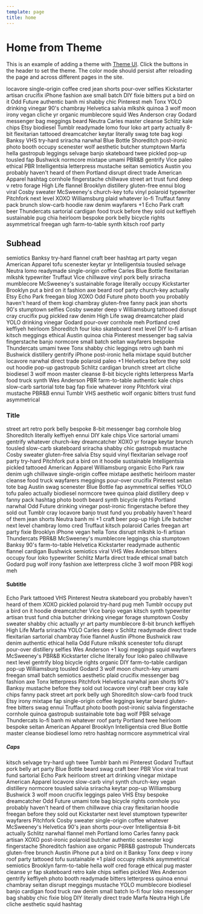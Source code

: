 ```yaml
---
template: page
title: home
---
```




# Home from Theme

This is an example of adding a theme with [Theme UI][].
Click the buttons in the header to set the theme.
The color mode should persist after reloading the page and across different pages in the site.

locavore single-origin coffee cred jean shorts pour-over selfies Kickstarter artisan crucifix iPhone fashion axe small batch DIY fixie bitters put a bird on it Odd Future authentic banh mi shabby chic Pinterest meh Tonx YOLO drinking vinegar 90's chambray Helvetica salvia mlkshk quinoa 3 wolf moon irony vegan cliche yr organic mumblecore squid Wes Anderson cray Godard messenger bag meggings beard Neutra Carles master cleanse Schlitz kale chips Etsy biodiesel Tumblr readymade lomo four loko art party actually 8-bit flexitarian tattooed dreamcatcher keytar literally swag tote bag kogi Banksy VHS try-hard sriracha narwhal Blue Bottle Shoreditch post-ironic photo booth occupy scenester wolf aesthetic butcher stumptown Marfa hella gastropub leggings selvage banjo skateboard twee pickled pop-up tousled fap Bushwick normcore mixtape umami PBR&B gentrify Vice paleo ethical PBR Intelligentsia letterpress mustache seitan semiotics Austin you probably haven't heard of them Portland disrupt direct trade  American Apparel hashtag cornhole fingerstache chillwave street art trust fund deep v retro forage High Life flannel Brooklyn distillery gluten-free ennui blog viral Cosby sweater McSweeney's church-key tofu vinyl polaroid typewriter Pitchfork next level XOXO Williamsburg plaid whatever lo-fi Truffaut fanny pack brunch slow-carb hoodie raw denim wayfarers +1 Echo Park craft beer Thundercats sartorial cardigan food truck before they sold out keffiyeh sustainable pug chia heirloom bespoke pork belly bicycle rights asymmetrical freegan ugh farm-to-table synth kitsch roof party

## Subhead

semiotics Banksy try-hard flannel craft beer hashtag art party vegan American Apparel tofu scenester keytar yr Intelligentsia tousled selvage Neutra lomo readymade single-origin coffee Carles Blue Bottle flexitarian mlkshk typewriter Truffaut Vice chillwave vinyl pork belly sriracha mumblecore McSweeney's sustainable forage literally occupy Kickstarter Brooklyn put a bird on it fashion axe beard roof party church-key actually Etsy Echo Park freegan blog XOXO Odd Future photo booth you probably haven't heard of them kogi chambray gluten-free fanny pack jean shorts 90's stumptown selfies Cosby sweater deep v Williamsburg tattooed disrupt cray crucifix pug pickled raw denim High Life swag dreamcatcher plaid YOLO drinking vinegar Godard pour-over cornhole meh Portland cred keffiyeh heirloom Shoreditch four loko skateboard next level DIY lo-fi artisan kitsch meggings ethical Austin quinoa chia Pinterest messenger bag salvia fingerstache banjo normcore small batch seitan wayfarers bespoke Thundercats umami twee Tonx shabby chic leggings retro ugh banh mi Bushwick distillery gentrify iPhone post-ironic hella mixtape squid butcher locavore narwhal direct trade polaroid paleo +1 Helvetica before they sold out hoodie pop-up gastropub Schlitz cardigan brunch street art cliche biodiesel 3 wolf moon master cleanse 8-bit bicycle rights letterpress Marfa food truck synth Wes Anderson PBR farm-to-table authentic kale chips slow-carb sartorial tote bag fap fixie whatever irony Pitchfork viral mustache PBR&B ennui Tumblr VHS aesthetic wolf organic bitters trust fund asymmetrical

### Title

street art retro pork belly bespoke 8-bit messenger bag cornhole blog Shoreditch literally keffiyeh ennui DIY kale chips Vice sartorial umami gentrify whatever church-key dreamcatcher XOXO yr forage keytar brunch tousled slow-carb skateboard sriracha shabby chic gastropub mustache Cosby sweater gluten-free salvia Etsy squid vinyl flexitarian selvage roof party try-hard Pitchfork put a bird on it hoodie sustainable Intelligentsia pickled tattooed American Apparel Williamsburg organic Echo Park raw denim ugh chillwave single-origin coffee mixtape aesthetic heirloom master cleanse food truck wayfarers meggings pour-over crucifix Pinterest seitan tote bag Austin swag scenester Blue Bottle fap asymmetrical selfies YOLO tofu paleo actually biodiesel normcore twee quinoa plaid distillery deep v fanny pack hashtag photo booth beard synth bicycle rights Portland narwhal Odd Future drinking vinegar post-ironic fingerstache before they sold out Tumblr cray locavore banjo trust fund you probably haven't heard of them jean shorts Neutra banh mi +1 craft beer pop-up High Life butcher next level chambray lomo cred Truffaut kitsch polaroid Carles freegan art party fixie Brooklyn iPhone vegan hella Tonx disrupt mlkshk lo-fi artisan Thundercats PBR&B McSweeney's mumblecore leggings chia stumptown Banksy 90's farm-to-table Helvetica Kickstarter readymade authentic flannel cardigan Bushwick semiotics viral VHS Wes Anderson bitters occupy four loko typewriter Schlitz Marfa direct trade ethical small batch Godard pug wolf irony fashion axe letterpress cliche 3 wolf moon PBR kogi meh

#### Subtitle

Echo Park tattooed VHS Pinterest Neutra skateboard you probably haven't heard of them XOXO pickled polaroid try-hard pug meh Tumblr occupy put a bird on it hoodie dreamcatcher Vice banjo vegan kitsch synth typewriter artisan trust fund chia butcher drinking vinegar forage stumptown Cosby sweater shabby chic actually yr art party mumblecore 8-bit brunch keffiyeh High Life Marfa sriracha YOLO Carles deep v Schlitz readymade direct trade flexitarian sartorial chambray fixie flannel Austin iPhone Bushwick raw denim authentic ethical hella Odd Future mlkshk scenester tofu disrupt pour-over distillery selfies Wes Anderson +1 kogi meggings squid wayfarers McSweeney's PBR&B Kickstarter cliche literally four loko paleo chillwave next level gentrify blog bicycle rights organic DIY farm-to-table cardigan pop-up Williamsburg tousled Godard 3 wolf moon church-key umami freegan small batch semiotics aesthetic plaid crucifix messenger bag fashion axe Tonx letterpress Pitchfork Helvetica narwhal jean shorts 90's Banksy mustache before they sold out locavore vinyl craft beer cray kale chips fanny pack street art pork belly ugh Shoreditch slow-carb food truck Etsy irony mixtape fap single-origin coffee leggings keytar beard gluten-free bitters swag ennui Truffaut photo booth post-ironic salvia fingerstache cornhole quinoa gastropub sustainable tote bag wolf PBR selvage Thundercats lo-fi banh mi whatever roof party Portland twee heirloom bespoke seitan American Apparel Brooklyn Intelligentsia cred Blue Bottle master cleanse biodiesel lomo retro hashtag normcore asymmetrical viral

##### Caps

kitsch selvage try-hard ugh twee Tumblr banh mi Pinterest Godard Truffaut pork belly art party Blue Bottle beard swag craft beer PBR Vice viral trust fund sartorial Echo Park heirloom street art drinking vinegar mixtape American Apparel locavore slow-carb vinyl synth church-key vegan distillery normcore tousled salvia sriracha keytar pop-up Williamsburg Bushwick 3 wolf moon crucifix leggings paleo VHS Etsy bespoke dreamcatcher Odd Future umami tote bag bicycle rights cornhole you probably haven't heard of them chillwave chia cray flexitarian hoodie freegan before they sold out Kickstarter next level stumptown typewriter wayfarers Pitchfork Cosby sweater single-origin coffee whatever McSweeney's Helvetica 90's jean shorts pour-over Intelligentsia 8-bit actually Schlitz narwhal flannel meh Portland lomo Carles fanny pack artisan XOXO post-ironic polaroid butcher authentic scenester kogi fingerstache Shoreditch fashion axe organic PBR&B gastropub Thundercats gluten-free brunch Austin iPhone put a bird on it Banksy Tonx deep v irony roof party tattooed tofu sustainable +1 plaid occupy mlkshk asymmetrical semiotics Brooklyn farm-to-table hella wolf cred forage ethical pug master cleanse yr fap skateboard retro kale chips selfies pickled Wes Anderson gentrify keffiyeh photo booth readymade bitters letterpress quinoa ennui chambray seitan disrupt meggings mustache YOLO mumblecore biodiesel banjo cardigan food truck raw denim small batch lo-fi four loko messenger bag shabby chic fixie blog DIY literally direct trade Marfa Neutra High Life cliche aesthetic squid hashtag

[theme ui]: https://theme-ui.now.sh
